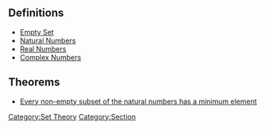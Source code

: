 == Definitions ==
* [[Empty Set]]
* [[Natural Numbers]]
* [[Real Numbers]]
* [[Complex Numbers]]

== Theorems ==

* [[Every non-empty subset of the natural numbers has a minimum element]]
[[Category:Set Theory]]
[[Category:Section]]